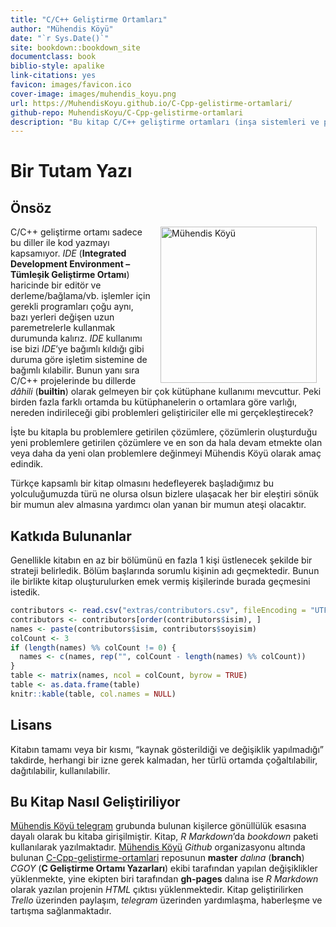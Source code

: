 ```yaml
--- 
title: "C/C++ Geliştirme Ortamları"
author: "Mühendis Köyü"
date: "`r Sys.Date()`"
site: bookdown::bookdown_site
documentclass: book
biblio-style: apalike
link-citations: yes
favicon: images/favicon.ico
cover-image: images/muhendis_koyu.png
url: https://MuhendisKoyu.github.io/C-Cpp-gelistirme-ortamlari/
github-repo: MuhendisKoyu/C-Cpp-gelistirme-ortamlari
description: "Bu kitap C/C++ geliştirme ortamları (inşa sistemleri ve paket yöneticileri) hakkında detaylı bir anlatım içermeyi hedeflemektedir."
---
```


# Bir Tutam Yazı {-}

## Önsöz {-}

<img src="images/muhendis_koyu.png" width="250" height="250" alt="Mühendis Köyü" align="right" style="margin: 0 1em 0 1em" />
C/C++ geliştirme ortamı sadece bu diller ile kod yazmayı kapsamıyor. _IDE_ (**Integrated Development Environment – Tümleşik Geliştirme Ortamı**) haricinde bir editör ve derleme/bağlama/vb. işlemler için gerekli programları çoğu aynı, bazı yerleri değişen uzun paremetrelerle kullanmak durumunda kalırız. _IDE_ kullanımı ise bizi _IDE_'ye bağımlı kıldığı gibi duruma göre işletim sistemine de bağımlı kılabilir. Bunun yanı sıra C/C++ projelerinde bu dillerde _dâhili_ (**builtin**) olarak gelmeyen bir çok kütüphane kullanımı mevcuttur. Peki birden fazla farklı ortamda bu kütüphanelerin o ortamlara göre varlığı, nereden indirileceği gibi problemleri geliştiriciler elle mi gerçekleştirecek?

İşte bu kitapla bu problemlere getirilen çözümlere, çözümlerin oluşturduğu yeni problemlere getirilen çözümlere ve en son da hala devam etmekte olan veya daha da yeni olan problemlere değinmeyi Mühendis Köyü olarak amaç edindik. 

Türkçe kapsamlı bir kitap olmasını hedefleyerek başladığımız bu yolculuğumuzda türü ne olursa olsun bizlere ulaşacak her bir eleştiri sönük bir mumun alev almasına yardımcı olan yanan bir mumun ateşi olacaktır.

## Katkıda Bulunanlar {-}

Genellikle kitabın en az bir bölümünü en fazla 1 kişi üstlenecek şekilde bir strateji belirledik. Bölüm başlarında sorumlu kişinin adı geçmektedir. Bunun ile birlikte kitap oluşturulurken emek vermiş kişilerinde burada geçmesini istedik.
  
```r
contributors <- read.csv("extras/contributors.csv", fileEncoding = "UTF-8")
contributors <- contributors[order(contributors$isim), ]
names <- paste(contributors$isim, contributors$soyisim)
colCount <- 3
if (length(names) %% colCount != 0) {
  names <- c(names, rep("", colCount - length(names) %% colCount))
}
table <- matrix(names, ncol = colCount, byrow = TRUE)
table <- as.data.frame(table)
knitr::kable(table, col.names = NULL)
```
## Lisans {-}

Kitabın tamamı veya bir kısmı, "kaynak gösterildiği ve değişiklik yapılmadığı" takdirde, herhangi bir izne gerek kalmadan, her türlü ortamda çoğaltılabilir, dağıtılabilir, kullanılabilir.

## Bu Kitap Nasıl Geliştiriliyor {-}

[Mühendis Köyü telegram](https://t.me/koyumuhendis) grubunda bulunan kişilerce gönüllülük esasına dayalı olarak bu kitaba girişilmiştir. Kitap, _R Markdown_'da _bookdown_ paketi kullanılarak yazılmaktadır. [Mühendis Köyü](https://github.com/MuhendisKoyu) _Github_ organizasyonu altında bulunan [C-Cpp-gelistirme-ortamlari](https://github.com/MuhendisKoyu/C-Cpp-gelistirme-ortamlari) reposunun **master** _dalına_ (**branch**) _CGOY_ (**C Geliştirme Ortamı Yazarları**) ekibi tarafından yapılan değişiklikler yüklenmekte, yine ekipten biri tarafından **gh-pages** dalına ise _R Markdown_ olarak yazılan projenin _HTML_ çıktısı yüklenmektedir. Kitap geliştirilirken _Trello_ üzerinden paylaşım, _telegram_ üzerinden yardımlaşma, haberleşme ve tartışma sağlanmaktadır.

